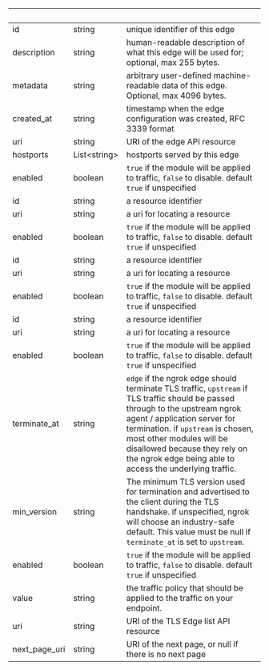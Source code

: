 
| &nbsp;        | &nbsp;             | &nbsp;                                                                                                                                                                                                                                                                                                                      |
| ------------- | ------------------ | --------------------------------------------------------------------------------------------------------------------------------------------------------------------------------------------------------------------------------------------------------------------------------------------------------------------------- |
| id            | string             | unique identifier of this edge                                                                                                                                                                                                                                                                                              |
| description   | string             | human-readable description of what this edge will be used for; optional, max 255 bytes.                                                                                                                                                                                                                                     |
| metadata      | string             | arbitrary user-defined machine-readable data of this edge. Optional, max 4096 bytes.                                                                                                                                                                                                                                        |
| created_at    | string             | timestamp when the edge configuration was created, RFC 3339 format                                                                                                                                                                                                                                                          |
| uri           | string             | URI of the edge API resource                                                                                                                                                                                                                                                                                                |
| hostports     | List&lt;string&gt; | hostports served by this edge                                                                                                                                                                                                                                                                                               |
| enabled       | boolean            | `true` if the module will be applied to traffic, `false` to disable. default `true` if unspecified                                                                                                                                                                                                                          |
| id            | string             | a resource identifier                                                                                                                                                                                                                                                                                                       |
| uri           | string             | a uri for locating a resource                                                                                                                                                                                                                                                                                               |
| enabled       | boolean            | `true` if the module will be applied to traffic, `false` to disable. default `true` if unspecified                                                                                                                                                                                                                          |
| id            | string             | a resource identifier                                                                                                                                                                                                                                                                                                       |
| uri           | string             | a uri for locating a resource                                                                                                                                                                                                                                                                                               |
| enabled       | boolean            | `true` if the module will be applied to traffic, `false` to disable. default `true` if unspecified                                                                                                                                                                                                                          |
| id            | string             | a resource identifier                                                                                                                                                                                                                                                                                                       |
| uri           | string             | a uri for locating a resource                                                                                                                                                                                                                                                                                               |
| enabled       | boolean            | `true` if the module will be applied to traffic, `false` to disable. default `true` if unspecified                                                                                                                                                                                                                          |
| terminate_at  | string             | `edge` if the ngrok edge should terminate TLS traffic, `upstream` if TLS traffic should be passed through to the upstream ngrok agent / application server for termination. if `upstream` is chosen, most other modules will be disallowed because they rely on the ngrok edge being able to access the underlying traffic. |
| min_version   | string             | The minimum TLS version used for termination and advertised to the client during the TLS handshake. if unspecified, ngrok will choose an industry-safe default. This value must be null if `terminate_at` is set to `upstream`.                                                                                             |
| enabled       | boolean            | `true` if the module will be applied to traffic, `false` to disable. default `true` if unspecified                                                                                                                                                                                                                          |
| value         | string             | the traffic policy that should be applied to the traffic on your endpoint.                                                                                                                                                                                                                                                  |
| uri           | string             | URI of the TLS Edge list API resource                                                                                                                                                                                                                                                                                       |
| next_page_uri | string             | URI of the next page, or null if there is no next page                                                                                                                                                                                                                                                                      |
